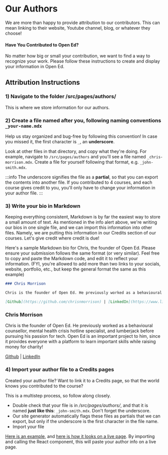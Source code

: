 # Our Authors

We are more than happy to provide attribution to our contributors. This can mean linking to their website, Youtube channel, blog, or whatever they choose!

#### Have You Contributed to Open Ed?

No matter how big or small your contribution, we want to find a way to recognize your work. Please follow these instructions to create and display your information in Open Ed.

## Attribution Instructions

### 1) Navigate to the folder /src/pages/authors/

This is where we store information for our authors.

### 2) Create a file named after you, following naming conventions `_your-name.mdx`

Help us stay organized and bug-free by following this convention! In case you missed it, the first character is `_`, an **underscore**.

Look at other files in that directory, and copy what they're doing. For example, navigate to `/src/pages/authors` and you'll see a file named `_chris-morrison.mdx`. Create a file for yourself following that format, e.g. `_john-smith.mdx`.

:::info
The underscore signifies the file as a **partial**, so that you can export the contents into another file. If you contributed to 4 courses, and each course gives credit to you, you'll only have to change your information in your author file.
:::

### 3) Write your bio in Markdown

Keeping everything consistent, Markdown is by far the easiest way to store a small amount of text. As mentioned in the info alert above, we're writing our bios in one single file, and we can import this information into other files. Namely, we are putting this information in our Credits section of our courses. Let's give credit where credit is due!

Here's a sample Markdown bio for Chris, the founder of Open Ed. Please ensure your submission follows the same format (or very similar). Feel free to copy and paste the Markdown code, and edit it to reflect your information. (FYI, you're allowed to add more than two links to your socials, website, portfolio, etc., but keep the general format the same as this example)

```markdown
### Chris Morrison

Chris is the founder of Open Ed. He previously worked as a behavioural counsellor, mental health crisis hotline specialist, and lumberjack before pursuing his passion for tech. Open Ed is an important project to him, since it provides everyone with a platform to learn important skills, while raising money for charity!

[Github](https://github.com/chrisnmorrison) | [LinkedIn](https://www.linkedin.com/in/chris-morrison-180072/)
```

### Chris Morrison

Chris is the founder of Open Ed. He previously worked as a behavioural counsellor, mental health crisis hotline specialist, and lumberjack before pursuing his passion for tech. Open Ed is an important project to him, since it provides everyone with a platform to learn important skills while raising money for charity!

[Github](https://github.com/chrisnmorrison) | [LinkedIn](https://www.linkedin.com/in/chris-morrison-180072/)

### 4) Import your author file to a Credits pages

Created your author file? Want to link it to a Credits page, so that the world knows you contributed to the course?

This is a multistep process, so follow along closely.

- Double check that your file is in _/src/pages/authors/_, and that it is named **just like this**: `_john-smith.mdx`. Don't forget the underscore.
- Our site generator automatically flags these files as partials that we can export, but only if the underscore is the first character in the file name.
- Import your file

[Here is an example](https://github.com/chrisnmorrison/opened/blob/main/learn/java/credits.mdx?plain=1), and [here is how it looks on a live page](http://opened.one/learn/java/credits). By importing and calling the React component, this will paste your author info on a live page.
